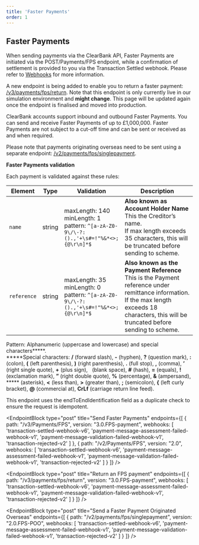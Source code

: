 ---
title: 'Faster Payments'
order: 1
---


## Faster Payments

When sending payments via the ClearBank API, Faster Payments are initiated via the POST/Payments/FPS endpoint, while a confirmation of settlement is provided to you via the Transaction Settled webhook.
Please refer to [Webhooks](/docs/webhooks) for more information. 

A new endpoint is being added to enable you to return a faster payment: [/v3/payments/fps/return](#return-an-fps-payment). Note that this endpoint is only currently live in our simulation environment and **might change**. This page will be updated again once the endpoint is finalised and moved into production.

ClearBank accounts support inbound and outbound Faster Payments. You can send and receive Faster Payments of up to £1,000,000. 
Faster Payments are not subject to a cut-off time and can be sent or received as and when required.

Please note that payments originating overseas need to be sent using a separate endpoint: [/v2/payments/fps/singlepayment](#send-a-faster-payment-originated-overseas).

**Faster Payments validation**

Each payment is validated against these rules: 

| Element     | Type   | Validation                                                                                       | Description                                                                                                                                                                                           |
|-------------|--------|--------------------------------------------------------------------------------------------------|-------------------------------------------------------------------------------------------------------------------------------------------------------------------------------------------------------|
| `name`      | string | maxLength: 140<br /> minLength: 1 <br /> pattern: `^[a-zA-Z0-9\/\-?:().,'+\s#=!"%&*<>;{@\r\n]*$` | **Also known as Account Holder Name** <br /> This the Creditor’s name.<br /> If max length exceeds 35 characters, this will be truncated before sending to scheme.                                   |
| `reference` | string | maxLength: 35 <br /> minLength: 0 <br /> pattern: `^[a-zA-Z0-9\/\-?:().,'+\s#=!"%&*<>;{@\r\n]*$` | **Also known as the Payment Reference** <br /> This is the Payment reference under remittance information. If the max length exceeds 18 characters, this will be truncated before sending to scheme. |

Pattern: Alphanumeric (uppercase and lowercase) and special characters*****.<br />
*****Special characters: **/** (forward slash), **-** (hyphen), **?** (question mark), **:** (colon), **(** (left parenthesis), **)** (right parenthesis), **.** (full stop), **,** (comma), **’** (right single quote), **+** (plus sign), &nbsp; (blank space), **#** (hash), **=** (equals), **!** (exclamation mark), **”** (right double quote), **%** (percentage), **&** (ampersand), ***** (asterisk), **<** (less than), **>** (greater than), **;** (semicolon), **{** (left curly bracket), **@** (commercial at), **CrLf** (carriage return line feed).

This endpoint uses the endToEndIdentification field as a duplicate check to ensure the request is idempotent.   

<EndpointBlock
type="post"
title="Send Faster Payments"
endpoints={[
  {
    path: "/v3/Payments/FPS",
    version: "3.0.FPS-payment",
    webhooks: [
      'transaction-settled-webhook-v6',
      'payment-message-assessment-failed-webhook-v1',
      'payment-message-validation-failed-webhook-v1',
      'transaction-rejected-v2'
    ]
  },
  {
    path: "/v2/Payments/FPS",
    version: "2.0",
    webhooks: [
      'transaction-settled-webhook-v6',
      'payment-message-assessment-failed-webhook-v1',
      'payment-message-validation-failed-webhook-v1',
      'transaction-rejected-v2'
    ]
  }
]}
/>

<EndpointBlock
type="post"
title="Return an FPS payment"
endpoints={[
  {
    path: "/v3/payments/fps/return",
    version: "3.0.FPS-payment",
    webhooks: [
      'transaction-settled-webhook-v6',
      'payment-message-assessment-failed-webhook-v1',
      'payment-message-validation-failed-webhook-v1',
      'transaction-rejected-v2'
    ]
  }
]}
/>

<EndpointBlock
  type="post"
  title="Send a Faster Payment Originated Overseas"
  endpoints={[
  {
    path: "/v2/payments/fps/singlepayment",
    version: "2.0.FPS-POO",
    webhooks: [
      'transaction-settled-webhook-v6',
      'payment-message-assessment-failed-webhook-v1',
      'payment-message-validation-failed-webhook-v1',
      'transaction-rejected-v2'
    ]
  }
]}
/>
